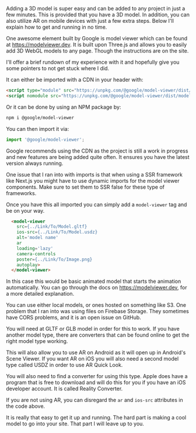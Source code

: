 

Adding a 3D model is super easy and can be added to any project in just a few minutes. This is provided that you have a 3D model. In addition, you can also utilize AR on mobile devices with just a few extra steps. Below I'll explain how to get and running in no time.

One awesome element built by Google is model viewer which can be found at https://modelviewer.dev. It is built upon Three.js and allows you to easily add 3D WebGL models to any page. Though the instructions are on the site.

I'll offer a brief rundown of my experience with it and hopefully give you some pointers to not get stuck where I did.

It can either be imported with a CDN in your header with:

```html
<script type="module" src="https://unpkg.com/@google/model-viewer/dist/model-viewer.min.js"></script>
<script nomodule src="https://unpkg.com/@google/model-viewer/dist/model-viewer-legacy.js"></script>
```

Or it can be done by using an NPM package by:

```bash
npm i @google/model-viewer
```

You can then import it via:

```js
import '@google/model-viewer';
```

Google recommends using the CDN as the project is still a work in progress and new features are being added quite often. It ensures you have the latest version always running.

One issue that I ran into with imports is that when using a SSR framework like Next.js you might have to use dynamic imports for the model viewer components. Make sure to set them to SSR false for these type of frameworks.

Once you have this all imported you can simply add a `model-viewer` tag and be on your way.

```html
  <model-viewer
    src={../Link/To/Model.gltf}
    ios-src={../Link/To/Model.usdz}
    alt='model name'
    ar
    loading='lazy'
    camera-controls
    poster={../Link/To/Image.png}
    autoplay>
  </model-viewer>
```

In this case this would be basic animated model that starts the animation automatically. You can go through the docs on https://modelviewer.dev, for a more detailed explanation.

You can use either local models, or ones hosted on something like S3. One problem that I ran into was using files on Firebase Storage. They sometimes have CORS problems, and it is an open issue on GitHub.

You will need at GLTF or GLB model in order for this to work. If you have another model type, there are converters that can be found online to get the right model type working.

This will also allow you to use AR on Android as it will open up in Android's Scene Viewer. If you want AR on iOS you will also need a second model type called USDZ in order to use AR Quick Look.

You will also need to find a converter for using this type. Apple does have a program that is free to download and will do this for you if you have an iOS developer account. It is called Reality Converter.

If you are not using AR, you can disregard the `ar` and `ios-src` attributes in the code above.

It is really that easy to get it up and running. The hard part is making a cool model to go into your site. That part I will leave up to you.
